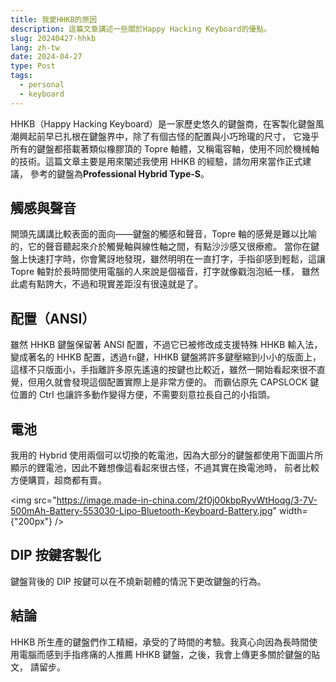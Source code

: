 ```yaml
---
title: 我愛HHKB的原因
description: 這篇文章講述一些關於Happy Hacking Keyboard的優點。
slug: 20240427-hhkb
lang: zh-tw
date: 2024-04-27
type: Post
tags:
  - personal
  - keyboard
---
```


HHKB（Happy Hacking Keyboard）是一家歷史悠久的鍵盤商，在客製化鍵盤風潮興起前早已扎根在鍵盤界中，除了有個古怪的配置與小巧玲瓏的尺寸，
它幾乎所有的鍵盤都搭載著類似橡膠頂的 Topre 軸體，又稱電容軸，使用不同於機械軸的技術。這篇文章主要是用來闡述我使用 HHKB 的經驗，請勿用來當作正式建議，
參考的鍵盤為**Professional Hybrid Type-S**。

## 觸感與聲音

開頭先講講比較表面的面向——鍵盤的觸感和聲音，Topre 軸的感覺是難以比喻的，它的聲音聽起來介於觸覺軸與線性軸之間，有點沙沙感又很療癒。
當你在鍵盤上快速打字時，你會驚訝地發現，雖然明明在一直打字，手指卻感到輕鬆，這讓 Topre 軸對於長時間使用電腦的人來說是個福音，打字就像戳泡泡紙一樣，
雖然此處有點誇大，不過和現實差距沒有很遠就是了。

## 配置（ANSI）

雖然 HHKB 鍵盤保留著 ANSI 配置，不過它已被修改成支援特殊 HHKB 輸入法，變成著名的 HHKB 配置，透過`fn`鍵，HHKB 鍵盤將許多鍵壓縮到小小的版面上，
這樣不只版面小，手指離許多原先遙遠的按鍵也比較近，雖然一開始看起來很不直覺，但用久就會發現這個配置實際上是非常方便的。
而霸佔原先 CAPSLOCK 鍵位置的 Ctrl 也讓許多動作變得方便，不需要刻意拉長自己的小指頭。

## 電池

我用的 Hybrid 使用兩個可以切換的乾電池，因為大部分的鍵盤都使用下面圖片所顯示的鋰電池，因此不難想像這看起來很古怪，不過其實在換電池時，
前者比較方便購買，超商都有賣。

<img
  src="https://image.made-in-china.com/2f0j00kbpRyvWtHoqg/3-7V-500mAh-Battery-553030-Lipo-Bluetooth-Keyboard-Battery.jpg"
  width={"200px"}
/>

## DIP 按鍵客製化

鍵盤背後的 DIP 按鍵可以在不燒新韌體的情況下更改鍵盤的行為。

## 結論

HHKB 所生產的鍵盤們作工精細，承受的了時間的考驗。我真心向因為長時間使用電腦而感到手指疼痛的人推薦 HHKB 鍵盤，之後，我會上傳更多關於鍵盤的貼文，
請留步。

